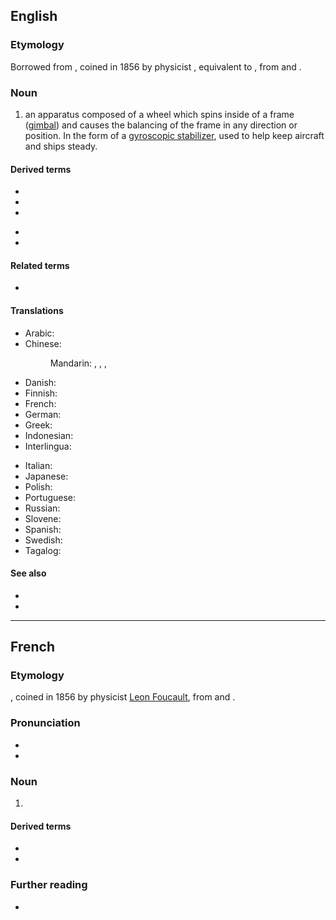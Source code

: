 ==English==

===Etymology===
Borrowed from {{bor|en|fr|gyroscope|notext=1}}, coined in 1856 by physicist {{w|Leon Foucault}}, equivalent to {{confix|en|gyro|scope}}, from {{der|en|grc|γῦρος||circle}} and {{m|grc|σκοπός||watcher}}.

===Noun===
{{en-noun}}

# an apparatus composed of a wheel which spins inside of a frame ([[gimbal]]) and causes the balancing of the frame in any direction or position. In the form of a [[gyroscopic stabilizer]], used to help keep aircraft and ships steady.

====Derived terms====
{{rel-top|terms derived from gyroscope}}
* {{l|en|gyro}}
* {{l|en|gyrocompass}}
* {{l|en|gyroscopic}}
{{rel-mid}}
* {{l|en|gyroscopic stabilizer}}
* {{l|en|lasergyro}}
{{rel-bottom}}

====Related terms====
* {{l|en|gyroscopy}}

====Translations====
{{trans-top|apparatus}}
* Arabic: {{t-needed|ar}}
* Chinese:
*: Mandarin: {{t+|cmn|陀螺儀|sc=Hani}}, {{t+|cmn|陀螺仪|tr=tuóluóyí|sc=Hani}}, {{t+|cmn|迴轉儀|sc=Hani}}, {{t+|cmn|回转仪|tr=huízhuǎnyí|sc=Hani}}
* Danish: {{t|da|gyroskop|c}}
* Finnish: {{t|fi|gyroskooppi}}
* French: {{t+|fr|gyroscope|m}}
* German: {{t+|de|Gyroskop|n}}
* Greek: {{t+|el|γυροσκόπιο|n}}
* Indonesian: {{t+|id|giroskop}}
* Interlingua: {{t|ia|gyroscopio}}
{{trans-mid}}
* Italian: {{t+|it|giroscopio|m}}
* Japanese: {{t|ja|ジャイロスコープ|tr=jairosukōpu|sc=Jpan}}
* Polish: {{t+|pl|żyroskop|m}}
* Portuguese: {{t+|pt|giroscópio|m}}
* Russian: {{t+|ru|гироско́п|m}}
* Slovene: {{t|sl|žiroskop|m}}
* Spanish: {{t+|es|giroscopio|m}}
* Swedish: {{t|sv|gyroskop|n}}
* Tagalog: {{t|tl|halintigal}}
{{trans-bottom}}

====See also====
* {{pedialite|gyroscope}}
* {{l|en|INS}}

----

==French==

===Etymology===
{{confix|gyro|scope|lang=fr}}, coined in 1856 by physicist [[w:Leon Foucault|Leon Foucault]], from {{etyl|grc|fr}} {{m|grc|γῦρος||circle}} and {{m|grc|σκοπός||watcher}}.

===Pronunciation===
* {{fr-IPA|gyrôscôpe}}
* {{audio|Fr-Paris--gyroscope.ogg|Audio (Paris)|lang=fr}}

===Noun===
{{fr-noun|m}}

# {{l|en|gyroscope}}

====Derived terms====
* {{l|fr|gyroscopique}}
* {{l|fr|gyroscopiquement}}

===Further reading===
* {{R:TLFi}}